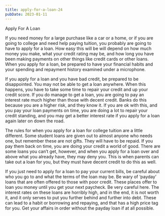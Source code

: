 ```yaml
---
title: apply-for-a-loan-24
pubDate: 2023-01-11
---
```


Apply For A Loan

If you need money for a large purchase like a car or a home, or if you are going to college and need help paying tuition, you probably are going to have to apply for a loan. How easy this will be will depend on how much money you make, what your credit rating may be, and how long you have been making payments on other things like credit cards or other loans. When you apply for a loan, be prepared to have your financial habits and your spending and repayment history examined under a microphone.

If you apply for a loan and you have bad credit, be prepared to be disappointed. You may not be able to get a loan anywhere. When this happens, you have to take some time to repair your credit and up your credit score. If you do manage to get a loan, you are going to pay an interest rate much higher than those with decent credit. Banks do this because you are a higher risk, and they know it. If you are ok with this, and you pay your loan payments on time, you are doing a lot to repair your credit standing, and you may get a better interest rate if you apply for a loan again later on down the road.

The rules for when you apply for a loan for college tuition are a little different. Some student loans are given out to almost anyone who needs one, but remember these are not gifts. They will have to be repaid. If you pay them back on time, you are doing your credit a world of good. There are some loans you can’t get, however, and when you apply for a loan over and above what you already have, they may deny you. This is when parents can take out a loan for you, but they must have decent credit to do this as well.

If you just need to apply for a loan to pay your current bills, be careful about who you go to and what the terms of the loan may be. Be wary of ‘payday’ loans that are often offered to those with poor credit. These places offer to loan you money until you get your next paycheck. Be very careful here. The interest rates on these loans are horribly high, and in the end, it is not worth it, and it only serves to put you further behind and further into debt. These can lead to a habit or borrowing and repaying, and that has a high price tag for you. Get your affairs in order without the payday loan if at all possible.